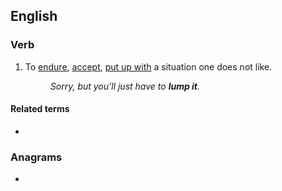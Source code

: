 ==English==

===Verb===
{{head|en|verb}}

# {{lb|en|idiomatic|British}} To [[endure]], [[accept]], [[put up with]] a situation one does not like.
#: ''Sorry, but you'll just have to '''lump it'''.''

====Related terms====
* {{l|en|like it or lump it}}

===Anagrams===
* {{anagrams|en|a=ilmptu|multip}}